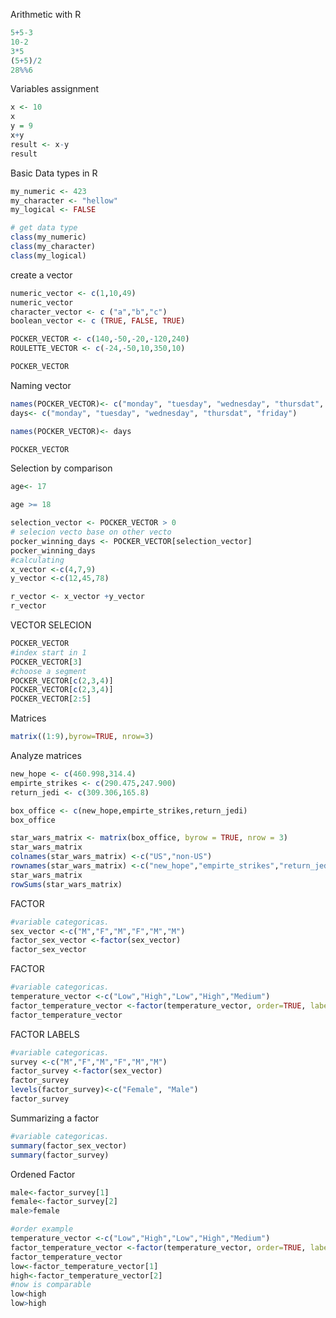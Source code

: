 
Arithmetic with R

```r

5+5-3 
10-2 
3*5 
(5+5)/2 
28%%6
```
Variables assignment
```r
x <- 10
x
y = 9
x+y
result <- x-y
result
```
Basic Data types in R
```r
my_numeric <- 423
my_character <- "hellow"
my_logical <- FALSE

# get data type
class(my_numeric)
class(my_character)
class(my_logical)

```
create a vector
```r
numeric_vector <- c(1,10,49)
numeric_vector
character_vector <- c ("a","b","c")
boolean_vector <- c (TRUE, FALSE, TRUE)

POCKER_VECTOR <- c(140,-50,-20,-120,240)
ROULETTE_VECTOR <- c(-24,-50,10,350,10)

POCKER_VECTOR


```
Naming vector

```r
names(POCKER_VECTOR)<- c("monday", "tuesday", "wednesday", "thursdat", "friday")
days<- c("monday", "tuesday", "wednesday", "thursdat", "friday")

names(POCKER_VECTOR)<- days

POCKER_VECTOR
```

Selection by comparison

```r
age<- 17

age >= 18

selection_vector <- POCKER_VECTOR > 0 
# selecion vecto base on other vecto
pocker_winning_days <- POCKER_VECTOR[selection_vector]
pocker_winning_days
#calculating
x_vector <-c(4,7,9)
y_vector <-c(12,45,78)

r_vector <- x_vector +y_vector
r_vector
```

VECTOR SELECION 
```r
POCKER_VECTOR
#index start in 1
POCKER_VECTOR[3]
#choose a segment
POCKER_VECTOR[c(2,3,4)]
POCKER_VECTOR[c(2,3,4)]
POCKER_VECTOR[2:5]

```
Matrices
```r
matrix((1:9),byrow=TRUE, nrow=3)

```
Analyze matrices
```r
new_hope <- c(460.998,314.4)
empirte_strikes <- c(290.475,247.900)
return_jedi <- c(309.306,165.8)

box_office <- c(new_hope,empirte_strikes,return_jedi)
box_office

star_wars_matrix <- matrix(box_office, byrow = TRUE, nrow = 3)
star_wars_matrix
colnames(star_wars_matrix) <-c("US","non-US")
rownames(star_wars_matrix) <-c("new_hope","empirte_strikes","return_jedi")
star_wars_matrix
rowSums(star_wars_matrix)
```
FACTOR
```r
#variable categoricas.
sex_vector <-c("M","F","M","F","M","M")
factor_sex_vector <-factor(sex_vector)
factor_sex_vector

```
FACTOR
```r
#variable categoricas.
temperature_vector <-c("Low","High","Low","High","Medium")
factor_temperature_vector <-factor(temperature_vector, order=TRUE, labels=c("Low","Medium", "High"))
factor_temperature_vector
```
FACTOR LABELS
```r
#variable categoricas.
survey <-c("M","F","M","F","M","M")
factor_survey <-factor(sex_vector)
factor_survey
levels(factor_survey)<-c("Female", "Male")
factor_survey
```
Summarizing a factor

```r
#variable categoricas.
summary(factor_sex_vector)
summary(factor_survey)
```
Ordened Factor
```r
male<-factor_survey[1]
female<-factor_survey[2]
male>female

#order example
temperature_vector <-c("Low","High","Low","High","Medium")
factor_temperature_vector <-factor(temperature_vector, order=TRUE, labels=c("Low","Medium", "High"))
factor_temperature_vector
low<-factor_temperature_vector[1]
high<-factor_temperature_vector[2]
#now is comparable
low<high
low>high

```


